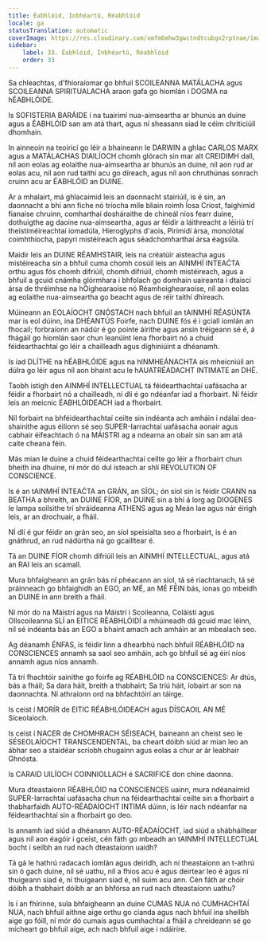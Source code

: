 ```yaml
---
title: Éabhlóid, Inbhéartú, Réabhlóid
locale: ga
statusTranslation: automatic
coverImage: https://res.cloudinary.com/xmfm6mhw3gwctndtcubgx2rptnae/image/upload/v1740337243/small_cover_educacion_fundamental_a051170f1c.webp
sidebar:
    label: 33. Éabhlóid, Inbhéartú, Réabhlóid
    order: 33
---
```

Sa chleachtas, d'fhíoraíomar go bhfuil SCOILEANNA MATÁLACHA agus SCOILEANNA SPIRITUALACHA araon gafa go hiomlán i DOGMA na hÉABHLÓIDE.

Is SOFISTERIA BARÁIDE í na tuairimí nua-aimseartha ar bhunús an duine agus a ÉABHLÓID san am atá thart, agus ní sheasann siad le céim chriticiúil dhomhain.

In ainneoin na teoiricí go léir a bhaineann le DARWIN a ghlac CARLOS MARX agus a MATÁLACHAS DIAILÍOCH chomh glórach sin mar alt CREIDIMH dall, níl aon eolas ag eolaithe nua-aimseartha ar bhunús an duine, níl aon rud ar eolas acu, níl aon rud taithí acu go díreach, agus níl aon chruthúnas sonrach cruinn acu ar ÉABHLÓID an DUINE.

Ar a mhalairt, má ghlacaimid leis an daonnacht stairiúil, is é sin, an daonnacht a bhí ann fiche nó tríocha míle bliain roimh Íosa Críost, faighimid fianaise chruinn, comharthaí dosháraithe de chineál níos fearr duine, dothuigthe ag daoine nua-aimseartha, agus ar féidir a láithreacht a léiriú trí theistiméireachtaí iomadúla, Hieroglyphs d'aois, Pirimidí ársa, monolótaí coimhthíocha, papyri mistéireach agus séadchomharthaí ársa éagsúla.

Maidir leis an DUINE RÉAMHSTAIR, leis na créatúir aisteacha agus mistéireacha sin a bhfuil cuma chomh cosúil leis an AINMHÍ INTEAĆTA orthu agus fós chomh difriúil, chomh difriúil, chomh mistéireach, agus a bhfuil a gcuid cnámha glórmhara i bhfolach go domhain uaireanta i dtaiscí ársa de thréimhse na hOighearaoise nó Réamhoighearaoise, níl aon eolas ag eolaithe nua-aimseartha go beacht agus de réir taithí dhíreach.

Múineann an EOLAÍOCHT GNÓSTACH nach bhfuil an tAINMHÍ RÉASÚNTA mar is eol dúinn, ina DHÉANTÚS Foirfe, nach DUINE fós é i gciall iomlán an fhocail; forbraíonn an nádúr é go pointe áirithe agus ansin tréigeann sé é, á fhágáil go hiomlán saor chun leanúint lena fhorbairt nó a chuid féidearthachtaí go léir a chailleadh agus díghiniúint a dhéanamh.

Is iad DLÍTHE na hÉABHLÓIDE agus na hINMHEÁNACHTA ais mheicniúil an dúlra go léir agus níl aon bhaint acu le hAUATRÉADACHT INTIMATE an DHÉ.

Taobh istigh den AINMHÍ INTELLECTUAL tá féidearthachtaí uafásacha ar féidir a fhorbairt nó a chailleadh, ní dlí é go ndéanfar iad a fhorbairt. Ní féidir leis an meicnic ÉABHLÓIDEACH iad a fhorbairt.

Níl forbairt na bhféidearthachtaí ceilte sin indéanta ach amháin i ndálaí dea-shainithe agus éilíonn sé seo SUPER-Iarrachtaí uafásacha aonair agus cabhair éifeachtach ó na MÁISTRI ag a ndearna an obair sin san am atá caite cheana féin.

Más mian le duine a chuid féidearthachtaí ceilte go léir a fhorbairt chun bheith ina dhuine, ní mór dó dul isteach ar shlí REVOLUTION OF CONSCIENCE.

Is é an tAINMHÍ INTEAĆTA an GRÁN, an SÍOL; ón síol sin is féidir CRANN na BEATHA a bhreith, an DUINE FÍOR, an DUINE sin a bhí á lorg ag DIOGENES le lampa soilsithe trí shráideanna ATHENS agus ag Meán lae agus nár éirigh leis, ar an drochuair, a fháil.

NÍ dlí é gur féidir an grán seo, an síol speisialta seo a fhorbairt, is é an gnáthrud, an rud nádúrtha ná go gcailltear é.

Tá an DUINE FÍOR chomh difriúil leis an AINMHÍ INTELLECTUAL, agus atá an RAI leis an scamall.

Mura bhfaigheann an grán bás ní phéacann an síol, tá sé riachtanach, tá sé práinneach go bhfaighidh an EGO, an MÉ, an MÉ FÉIN bás, ionas go mbeidh an DUINE in ann breith a fháil.

Ní mór do na Máistrí agus na Máistrí i Scoileanna, Coláistí agus Ollscoileanna SLÍ an EITICE RÉABHLÓIDÍ a mhúineadh dá gcuid mac léinn, níl sé indéanta bás an EGO a bhaint amach ach amháin ar an mbealach seo.

Ag déanamh ÉNFAS, is féidir linn a dhearbhú nach bhfuil RÉABHLÓID na CONSCIENCES annamh sa saol seo amháin, ach go bhfuil sé ag éirí níos annamh agus níos annamh.

Tá trí fhachtóir sainithe go foirfe ag RÉABHLÓID na CONSCIENCES: Ar dtús, bás a fháil; Sa dara háit, breith a thabhairt; Sa tríú háit, íobairt ar son na daonnachta. Ní athraíonn ord na bhfachtóirí an táirge.

Is ceist í MORÍR de EITIC RÉABHLÓIDEACH agus DÍSCAOIL AN MÉ Síceolaíoch.

Is ceist í NACER de CHOMHRACH SÉISEACH, baineann an cheist seo le SÉSEOLAÍOCHT TRANSCENDENTAL, ba cheart dóibh siúd ar mian leo an ábhar seo a staidéar scríobh chugainn agus eolas a chur ar ár leabhair Ghnósta.

Is CARAID UILÍOCH COINNIOLLACH é SACRIFICE don chine daonna.

Mura dteastaíonn RÉABHLÓID na CONSCIENCES uainn, mura ndéanaimid SUPER-Iarrachtaí uafásacha chun na féidearthachtaí ceilte sin a fhorbairt a thabharfaidh AUTO-RÉADAÍOCHT INTIMA dúinn, is léir nach ndéanfar na féidearthachtaí sin a fhorbairt go deo.

Is annamh iad siúd a dhéanann AUTO-RÉADAÍOCHT, iad siúd a shábháiltear agus níl aon éagóir i gceist, cén fáth go mbeadh an tAINMHÍ INTELLECTUAL bocht i seilbh an rud nach dteastaíonn uaidh?

Tá gá le hathrú radacach iomlán agus deiridh, ach ní theastaíonn an t-athrú sin ó gach duine, níl sé uathu, níl a fhios acu é agus deirtear leo é agus ní thuigeann siad é, ní thuigeann siad é, níl suim acu ann. Cén fáth ar chóir dóibh a thabhairt dóibh ar an bhfórsa an rud nach dteastaíonn uathu?

Is í an fhírinne, sula bhfaigheann an duine CUMAS NUA nó CUMHACHTAÍ NUA, nach bhfuil aithne aige orthu go cianda agus nach bhfuil ina sheilbh aige go fóill, ní mór dó cumais agus cumhachtaí a fháil a chreideann sé go mícheart go bhfuil aige, ach nach bhfuil aige i ndáiríre.

